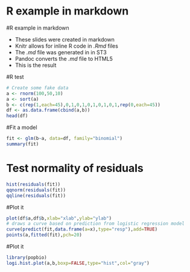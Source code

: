 R example in markdown
========================================================

#R example in markdown

- These slides were created in markdown
- Knitr allows for inline R code in _.Rmd_ files
- The _.md_ file was generated in in ST3
- Pandoc converts the _.md_ file to HTML5
- This is the result



#R test

```r
# Create some fake data
a <- rnorm(100,50,10)
a <- sort(a)
b <- c(rep(1,each=45),0,1,0,1,0,1,0,1,0,1,rep(0,each=45))
df <- as.data.frame(cbind(a,b))
head(df)
```

#Fit a model
```r
fit <- glm(b~a, data=df, family="binomial")
summary(fit)
```

# Test normality of residuals
```r
hist(residuals(fit))
qqnorm(residuals(fit))
qqline(residuals(fit))
```

#Plot it
```r
plot(df$a,df$b,xlab="xlab",ylab="ylab") 
# draws a curve based on prediction from logistic regression model
curve(predict(fit,data.frame(a=x),type="resp"),add=TRUE) 
points(a,fitted(fit),pch=20) 
```

#Plot it
```r
library(popbio)
logi.hist.plot(a,b,boxp=FALSE,type="hist",col="gray")
```




